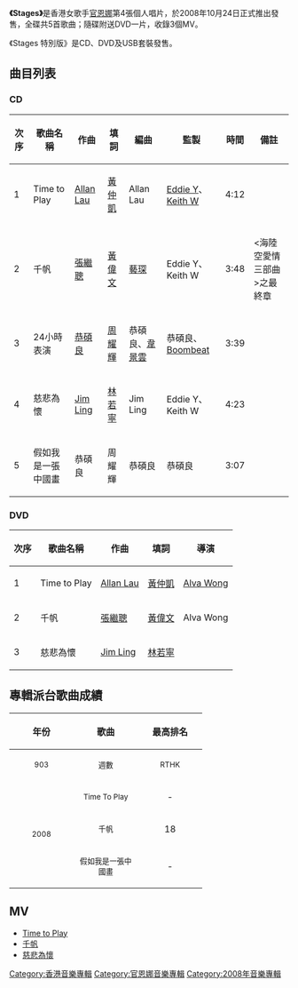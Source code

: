 {{Infobox album <!-- See Wikipedia:WikiProject_Albums -->
| name       = Stages
| type       = EP
| artist     = [[官恩娜|官恩娜]]
| cover      = 
| released   = 2008年10月24日
| recorded   = 2008年
| genre      = [[粵語流行音樂|粵語流行音樂]]
| length     = 19分10秒
| label      = [[Boombeat_Music|Boombeat Music]]
| producer   = [[Eddie_Y|Eddie Y]]、[[Keith_W|Keith W]]、[[恭碩良|恭碩良]]
<!-- 未知參數 | number     = 5 -->
| reviews    = 
| prev_title = [[失常|失常]]
| prev_year  = 2006
| next_title = [[Being_(官恩娜專輯)|Being]]
| next_year  = 2010
}}
'''《Stages》'''是香港女歌手[[官恩娜|官恩娜]]第4張個人唱片，於2008年10月24日正式推出發售，全碟共5首歌曲；隨碟附送DVD一片，收錄3個MV。

《Stages 特別版》是CD、DVD及USB套裝發售。

== 曲目列表 ==
=== CD ===
{| class="wikitable"
|-
!次序
!歌曲名稱
!作曲
!填詞
!編曲
!監製
!時間
!備註
|-
| 1 || Time to Play || [[Allan_Lau|Allan Lau]] || [[黃仲凱|黃仲凱]] || Allan Lau || [[Eddie_Y|Eddie Y]]、[[Keith_W|Keith W]] || 4:12 || 
|-
| 2 || 千帆 || [[張繼聰|張繼聰]] || [[黃偉文|黃偉文]] || [[藝琛|藝琛]] || Eddie Y、Keith W || 3:48 || <海陸空愛情三部曲>之最終章
|-
| 3 || 24小時表演 || [[恭碩良|恭碩良]] || [[周耀輝|周耀輝]] || 恭碩良、[[韋景雲|韋景雲]] || 恭碩良、[[Boombeat|Boombeat]] || 3:39 || 
|-
| 4 || 慈悲為懷 || [[Jim_Ling|Jim Ling]] || [[林若寧|林若寧]] || Jim Ling || Eddie Y、Keith W || 4:23 || 
|-
| 5 || 假如我是一張中國畫 || 恭碩良 || 周耀輝|| 恭碩良 || 恭碩良 || 3:07 || 
|}

=== DVD ===
{| class="wikitable"
|-
!次序
!歌曲名稱
!作曲
!填詞
!導演
|-
| 1 || Time to Play || [[Allan_Lau|Allan Lau]] || [[黃仲凱|黃仲凱]] || [[Alva_Wong|Alva Wong]]
|-
| 2 || 千帆 || [[張繼聰|張繼聰]] || [[黃偉文|黃偉文]] || Alva Wong
|-
| 3 || 慈悲為懷 || [[Jim_Ling|Jim Ling]] || [[林若寧|林若寧]] || 
|}

== 專輯派台歌曲成績 ==
{| class="wikitable"
!align="center" rowspan="2" | 年份
!align="center" rowspan="2" | 歌曲
!align="center" colspan="8" | 最高排名
|-
!width="100"|<small>903</small> !! width="100"|<small>週數</small> !! width="100"|<small>RTHK</small> !! width="100"|<small>週數</small> !! width="100"|<small>997</small> !! width="100"|<small>週數</small> !! width="100"|<small>TVB</small> !! width="100"|<small>週數</small>
|-
|align="center" rowspan="3"| <small>2008</small> ||align="center"| <small>Time To Play</small> ||align="center"| - ||align="center"| - ||align="center"| 15 ||align="center"| 2 ||align="center"| 4 ||align="center"| 3 ||align="center"| - ||align="center"| -
|-
|align="center"| <small>千帆</small> ||align="center"| 18 ||align="center"| 1 ||align="center"| 18 ||align="center"| 2 ||align="center"| 3 ||align="center"| 3 ||align="center"| 7 ||align="center"| 2
|-
|align="center"| <small>假如我是一張中國畫</small> ||align="center"| - ||align="center"| - ||align="center"| - ||align="center"| - ||align="center"| 8 ||align="center"| 3 ||align="center"| - ||align="center"| -
|}

== MV ==
*[http://www.youtube.com/watch?v=9toUbYkSgs8/ Time to Play]
*[http://www.youtube.com/watch?v=bZyVl3JSgkA/ 千帆]
*[http://www.youtube.com/watch?v=wKH5aGyw4ow/ 慈悲為懷]

[[Category:香港音樂專輯|Category:香港音樂專輯]]
[[Category:官恩娜音樂專輯|Category:官恩娜音樂專輯]]
[[Category:2008年音樂專輯|Category:2008年音樂專輯]]